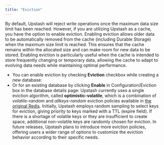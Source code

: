 ```yaml
---
title: "Eviction"
---
```

By default, Upstash will reject write operations once the maximum data size
limit has been reached. However, if you are utilizing Upstash as a cache, you
have the option to enable eviction. Enabling eviction allows older data to be
automatically removed from the cache (including Durable Storage) when the maximum size limit is reached.
This ensures that the cache remains within the allocated size and can make room
for new data to be stored. Enabling eviction is particularly useful when the
cache is intended to store frequently changing or temporary data, allowing the
cache to adapt to evolving data needs while maintaining optimal performance.
- You can enable eviction by checking **Eviction** checkbox while creating a new
  database:
- Or for an existing database by clicking **Enable** in Configuration/Eviction
  box in the database details page:
Upstash currently uses a single eviction algorithm, called
**optimistic-volatile**, which is a combination of _volatile-random_ and
_allkeys-random_ eviction policies available in
[the original Redis](https://redis.io/docs/manual/eviction/#eviction-policies).
Initially, Upstash employs random sampling to select keys for eviction, giving
priority to keys marked with a TTL (expire field). If there is a shortage of
volatile keys or they are insufficient to create space, additional non-volatile
keys are randomly chosen for eviction. In future releases, Upstash plans to
introduce more eviction policies, offering users a wider range of options to
customize the eviction behavior according to their specific needs.